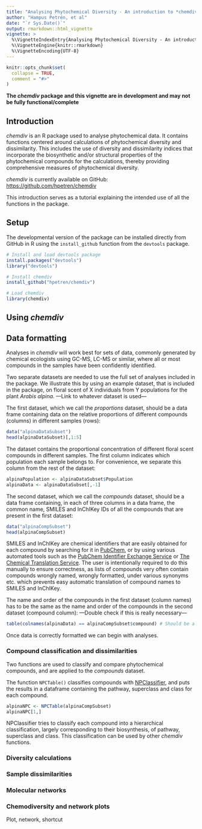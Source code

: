 ```yaml
---
title: "Analysing Phytochemical Diversity - An introduction to *chemdiv*"
author: "Hampus Petrén, et al"
date: "`r Sys.Date()`"
output: rmarkdown::html_vignette
vignette: >
  %\VignetteIndexEntry{Analysing Phytochemical Diversity - An introduction to *chemdiv*}
  %\VignetteEngine{knitr::rmarkdown}
  %\VignetteEncoding{UTF-8}
---
```


```r
knitr::opts_chunk$set(
  collapse = TRUE,
  comment = "#>"
)
```

**The *chemdiv* package and this vignette are in development and may not be fully functional/complete**

## Introduction
*chemdiv* is an R package used to analyse phytochemical data. It contains
functions centered around calculations of phytochemical diversity and
dissimilarity. This includes the use of diversity and dissimilarity indices 
that incorporate the biosynthetic and/or structural properties of the 
phytochemical compounds for the calculations, thereby providing comprehensive 
measures of phytochemical diversity.

*chemdiv* is currently available on GitHub: <https://github.com/hpetren/chemdiv>

This introduction serves as a tutorial explaining the intended use of all the
functions in the package.


## Setup
The developmental version of the package can be installed directly from GitHub
in R using the `install_github` function from the `devtools` package.

```r
# Install and load devtools package
install.packages("devtools")
library("devtools")

# Install chemdiv
install_github("hpetren/chemdiv")
```

```r
# Load chemdiv
library(chemdiv)
```


## Using *chemdiv*

## Data formatting
Analyses in *chemdiv* will work best for sets of data, commonly generated 
by chemical ecologists using GC-MS, LC-MS or similar, where all or most 
compounds in the samples have been confidently identified.

Two separate datasets are needed to use the full set of analyses included in 
the package. We illustrate this by using an example dataset, that is
included in the package, on floral scent of X individuals from Y populations 
for the plant *Arabis alpina*.
---Link to whatever dataset is used---


The first dataset, which we call the *proportions* dataset, should be a 
data frame containing data on the relative proportions of different 
compounds (columns) in different samples (rows):
```r
data("alpinaDataSubset")
head(alpinaDataSubset)[,1:5]
```
The dataset contains the proportional concentration of different floral
scent compounds in different samples. The first column indicates which
population each sample belongs to. For convenience, we separate this column
from the rest of the dataset:
```r
alpinaPopulation <- alpinaDataSubset$Population
alpinaData <- alpinaDataSubset[,-1]
```

The second dataset, which we call the *compounds* dataset, should be a 
data frame containing, in each of three columns in a data frame,
the common name, SMILES and InChIKey IDs of all the compounds that are 
present in the first dataset:
```r
data("alpinaCompSubset")
head(alpinaCompSubset)
```
SMILES and InChIKey are chemical identifiers that are easily obtained for 
each compound by searching for it in 
[PubChem](https://pubchem.ncbi.nlm.nih.gov/),
or by using various automated tools such as the 
[PubChem Identifier Exchange Service](https://pubchem.ncbi.nlm.nih.gov/idexchange/idexchange.cgi) 
or [The Chemical Translation Service](https://cts.fiehnlab.ucdavis.edu/).
The user is intentionally required to do this manually to ensure correctness,
as lists of compounds very often contain compounds wrongly named, 
wrongly formatted, under various synonyms etc. which prevents easy automatic 
translation of compound names to SMILES and InChIKey.

The name and order of the compounds in the first dataset (column names) has 
to be the same as the name and order of the compounds in the second dataset
(compound column): ---Double check if this is really necessary---
```r
table(colnames(alpinaData) == alpinaCompSubset$compound) # Should be all TRUE
```

Once data is correctly formatted we can begin with analyses. 

### Compound classification and dissimilarities
Two functions are used to classify and compare phytochemical compounds,
and are applied to the *compounds* dataset.

The function `NPCTable()` classifies compounds with 
[NPClassifier](https://npclassifier.ucsd.edu/), and puts the results in a 
dataframe containing the pathway, superclass and class for each compound.

```r
alpinaNPC <- NPCTable(alpinaCompSubset)
alpinaNPC[1,]
```
NPClassifier tries to classify each compound into a hierarchical classification,
largely corresponding to their biosynthesis, of pathway, superclass and class.
This classification can be used by other *chemdiv* functions.


### Diversity calculations

### Sample dissimilarities

### Molecular networks

### Chemodiversity and network plots
Plot, network, shortcut







